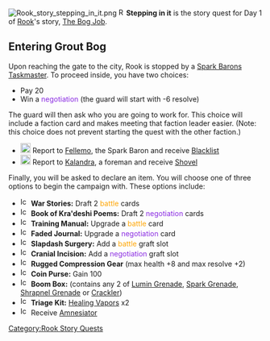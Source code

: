 [[File:Rook_story_stepping_in_it.png|frameless|right]]
[[File:Rook_story_stepping_in_it.png|15px]]'''Stepping in it''' is the story quest for Day 1 of [[Rook]]'s story, [[The Bog Job]].
== Entering Grout Bog ==
Upon reaching the gate to the city, Rook is stopped by a [[Spark Barons Taskmaster]]. To proceed inside, you have two choices:
* Pay 20 {{shills}}
* Win a <span style="color:BlueViolet">negotiation</span> (the guard will start with -6 resolve)


The guard will then ask who you are going to work for. This choice will include a faction card and makes meeting that faction leader easier. (Note: this choice does not prevent starting the quest with the other faction.)
* [[File:Rook story work for fellemo.png|20px]] Report to [[Fellemo]], the Spark Baron and receive [[Blacklist]]
* [[File:Rook story work for kalandra.png|20px]] Report to [[Kalandra]], a foreman and receive [[Shovel]]



Finally, you will be asked to declare an item. You will choose one of three options to begin the campaign with. These options include:
*[[File:Ic acquire combat.png|17px]] '''War Stories:''' Draft 2 <span style="color:orange">battle</span> cards
*[[File:Ic acquire negotiation.png|17px]] '''Book of Kra'deshi Poems:''' Draft 2 <span style="color:BlueViolet">negotiation</span> cards
*[[File:Ic levelup upgradecombat.png|17px]] '''Training Manual:''' Upgrade a <span style="color:orange">battle</span> card
*[[File:Ic levelup upgradenegotiation.png|17px]] '''Faded Journal:''' Upgrade a <span style="color:BlueViolet">negotiation</span> card
*[[File:Ic nav graft.png|17px]] '''Slapdash Surgery:''' Add a <span style="color:orange">battle</span> graft slot
*[[File:Ic nav graft.png|17px]] '''Cranial Incision:''' Add a <span style="color:BlueViolet">negotiation</span> graft slot
*[[File:Ic_nav_heal.png|17px]] '''Rugged Compression Gear''' (max health +8 and max resolve +2)
*[[File:Ic nav shills.png|17px]] '''Coin Purse:''' Gain 100 {{shills}}
*[[File:Ic nav give.png|17px]] '''Boom Box:''' (contains any 2 of [[Lumin Grenade]], [[Spark Grenade]], [[Shrapnel Grenade]] or [[Crackler]])
*[[File:Ic nav give.png|17px]] '''Triage Kit:''' [[Healing Vapors]] x2
*[[File:Ic nav give.png|17px]] Receive [[Amnesiator]]

[[Category:Rook Story Quests]]